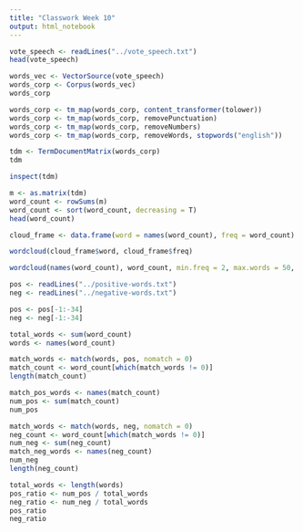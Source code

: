 ```yaml
---
title: "Classwork Week 10"
output: html_notebook
---
```


```r
vote_speech <- readLines("../vote_speech.txt")
head(vote_speech)
```
```r
words_vec <- VectorSource(vote_speech)
words_corp <- Corpus(words_vec)
words_corp
```

```r
words_corp <- tm_map(words_corp, content_transformer(tolower))
words_corp <- tm_map(words_corp, removePunctuation)
words_corp <- tm_map(words_corp, removeNumbers)
words_corp <- tm_map(words_corp, removeWords, stopwords("english"))
```

```r
tdm <- TermDocumentMatrix(words_corp)
tdm
```

```r
inspect(tdm)
```

```r
m <- as.matrix(tdm)
word_count <- rowSums(m)
word_count <- sort(word_count, decreasing = T)
head(word_count)
```

```r
cloud_frame <- data.frame(word = names(word_count), freq = word_count)
```

```r
wordcloud(cloud_frame$word, cloud_frame$freq)
```

```r
wordcloud(names(word_count), word_count, min.freq = 2, max.words = 50, colors = brewer.pal(8, "Dark2"))
```

```r
pos <- readLines("../positive-words.txt")
neg <- readLines("../negative-words.txt")
```

```r
pos <- pos[-1:-34]
neg <- neg[-1:-34]
```

```r
total_words <- sum(word_count)
words <- names(word_count)
```

```r
match_words <- match(words, pos, nomatch = 0)
match_count <- word_count[which(match_words != 0)]
length(match_count)
```

```r
match_pos_words <- names(match_count)
num_pos <- sum(match_count)
num_pos

```

```r
match_words <- match(words, neg, nomatch = 0)
neg_count <- word_count[which(match_words != 0)]
num_neg <- sum(neg_count)
match_neg_words <- names(neg_count)
num_neg
length(neg_count)
```

```r
total_words <- length(words)
pos_ratio <- num_pos / total_words
neg_ratio <- num_neg / total_words
pos_ratio
neg_ratio
```

